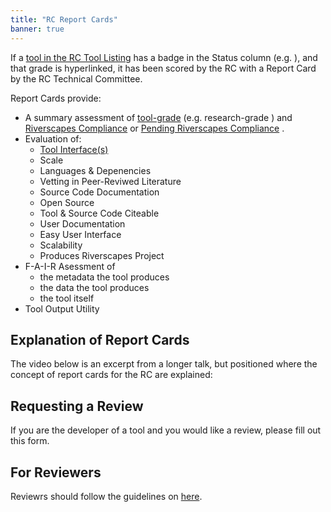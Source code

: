 ---
title: "RC Report Cards"
banner: true
---

<RSStaticImage float="left" src="/images/tools/reportcard_200.png" />If a [tool in the RC Tool Listing](/Tools/#riverscapes-compliant-tools) has a badge in the Status column (e.g.  <RSStaticImage noWrap src="/images/tools/grade/TRL_3_32p.png" />), and that grade is hyperlinked, it has been scored by the RC with a Report Card by the RC Technical Committee. 

Report Cards provide:
- A summary assessment of [tool-grade](/Tools/discrimination.html#tool-grade) (e.g. research-grade  <RSStaticImage noWrap src="/images/tools/grade/TRL_4_32p.png" />) and [Riverscapes Compliance](/Tools/#riverscapes-compliant-tools)  <RSStaticImage noWrap src="/images/rc/RiverscapesCompliant_24.png" /> or [Pending Riverscapes Compliance](/Tools/#tools-pending-riverscapes-compliance) <RSStaticImage noWrap src="/images/rc/RiverscapesCompliantPending_28.png" />. 
- Evaluation of:
  - [Tool Interface(s)](/Tools/discrimination.html#interface) 
  - Scale
  - Languages & Depenencies
  - Vetting in Peer-Reviwed Literature
  - Source Code Documentation
  - Open Source
  - Tool & Source Code Citeable
  - User Documentation
  - Easy User Interface
  - Scalability
  - Produces Riverscapes Project
- F-A-I-R Asessment of 
  - the metadata the tool produces
  - the data the tool produces
  - the tool itself
- Tool Output Utility




## Explanation of Report Cards

The video below is an excerpt from a longer talk, but positioned where the concept of report cards for the RC are explained:

<Youtube embedId="wcT4vSZmQa0?start=894" />

## Requesting a Review

If you are the developer of a tool and you would like a review, please fill out this form.

## For Reviewers

Reviewrs should follow the guidelines on [here](/Tools/Technical_Reference/Documentation_Standards/WebSites/ReportCards/). 
